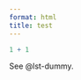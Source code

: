 ```yaml
---
format: html
title: test
---
```


```{#lst-dummy .r lst-cap="Hello." filename="dummy.R"}
1 + 1
```

See @lst-dummy.